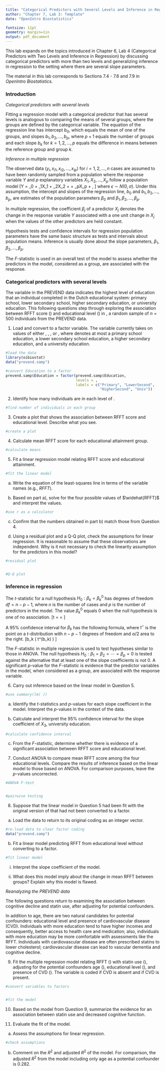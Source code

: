 ```yaml
---
title: "Categorical Predictors with Several Levels and Inference in Regression"
author: "Chapter 7, Lab 3: Template"
date: "OpenIntro Biostatistics"

fontsize: 11pt
geometry: margin=1in
output: pdf_document
---
```


\begin{small}
	
	\textbf{Topics}
	\begin{itemize}
	  \item Categorical predictors with several levels
	  \item Inference in multiple regression
	\end{itemize}
	
\end{small}

This lab expands on the topics introduced in Chapter 6, Lab 4 (Categorical Predictors with Two Levels and Inference in Regression) by discussing categorical predictors with more than two levels and generalizing inference in regression to the setting where there are several slope parameters. 

The material in this lab corresponds to Sections 7.4 - 7.6 and 7.9 in *OpenIntro Biostatistics*.

### Introduction

*Categorical predictors with several levels*

Fitting a regression model with a categorical predictor that has several levels is analogous to comparing the means of several groups, where the groups are defined by the categorical variable. The equation of the regression line has intercept $b_0$, which equals the mean of one of the groups, and slopes $b_1, b_2, \dots, b_p$, where $p+1$ equals the number of groups and each slope $b_k$ for $k = 1, 2, \dots, p$ equals the difference in means between the reference group and group $k$.

*Inference in multiple regression*

The observed data $(y_i, x_{i1}, x_{i2}, \dots, x_{ip})$ for $i = 1, 2, \dots, n$ cases are assumed to have been randomly sampled from a population where the response variable $Y$ and $p$ explanatory variables $X_1, X_2, \dots, X_p$ follow a population model
\[Y = \beta_0 + \beta_1X_1 + \beta_2X_2 + \cdots + \beta_pX_p + \epsilon, \]
where $\epsilon \sim N(0, \sigma)$. Under this assumption, the intercept and slopes of the regression line, $b_0$ and $b_1, b_2, \dots, b_p$, are estimates of the population parameters $\beta_0$ and $\beta_1, \beta_2, \dots, \beta_p$.

In multiple regression, the coefficient $\beta_j$ of a predictor $X_j$ denotes the change in the response variable $Y$ associated with a one unit change in $X_j$ when the values of the other predictors are held constant.

Hypothesis tests and confidence intervals for regression population parameters have the same basic structure as tests and intervals about population means. Inference is usually done about the slope parameters, $\beta_1, \beta_2, \dots, \beta_p$. 

The $F$-statistic is used in an overall test of the model to assess whether the predictors in the model, considered as a group, are associated with the response.

\newpage

### Categorical predictors with several levels

The variable \texttt{Education} in the PREVEND data indicates the highest level of education that an individual completed in the Dutch educational system: primary school, lower secondary school, higher secondary education, or university education. This following questions step through exploring the association between RFFT score (\texttt{RFFT}) and educational level (\texttt{Education}) in \texttt{prevend.samp}, a random sample of $n = 500$ individuals from the PREVEND data.

1. Load \texttt{prevend.samp} and convert \texttt{Education} to a factor variable. The variable currently takes on values of either \texttt{0}, \texttt{1}, \texttt{2}, or \texttt{3}, where \texttt{0} denotes at most a primary school education, \texttt{1} a lower secondary school education, \texttt{2} a higher secondary education, and \texttt{3} a university education.

```r
#load the data
library(oibiostat)
data("prevend.samp")

#convert Education to a factor
prevend.samp$Education = factor(prevend.samp$Education,
                                levels = ,
                                labels = c("Primary", "LowerSecond",
                                           "HigherSecond", "Univ"))
```


2. Identify how many individuals are in each level of \texttt{Education}.



```r
#find number of individuals in each group

```



3. Create a plot that shows the association between RFFT score and educational level. Describe what you see.

```r
#create a plot

```


4. Calculate mean RFFT score for each educational attainment group.


```r
#calculate means

```



5. Fit a linear regression model relating RFFT score and educational attainment.

```r
#fit the linear model

```


  a) Write the equation of the least-squares line in terms of the variable names (e.g., *RFFT*).





    
  b) Based on part a), solve for the four possible values of $\widehat{RFFT}$ and interpret the values.



```r
#use r as a calculator

```


    
  c) Confirm that the numbers obtained in part b) match those from Question 4.
  
  
  
  
  
    
  d) Using a residual plot and a Q-Q plot, check the assumptions for linear regression. It is reasonable to assume that these observations are independent. Why is it not necessary to check the linearity assumption for the predictors in this model?
  
  
```r
#residual plot


#Q-Q plot


```



\newpage  
    
### Inference in regression

The $t$-statistic for a null hypothesis $H_0: \beta_k = \beta_k^0$ has degrees of freedom $df = n - p - 1$, where $n$ is the number of cases and $p$ is the number of predictors in the model. The value $\beta_k^0$ equals 0 when the null hypothesis is one of no association.
\[t = \dfrac{b_k - \beta_k^0}{\text{s.e.}(b_k)} = \dfrac{b_k}{\text{s.e.}(b_k)} \]

A 95\% confidence interval for $\beta_k$ has the following formula, where $t^\star$ is the point on a $t$-distribution with $n - p - 1$ degrees of freedom and $\alpha/2$ area to the right.
\[b_k \pm \left( t^\star \times \text{s.e.}(b_k) \right) \]

The $F$-statistic in multiple regression is used to test hypotheses similar to those in ANOVA. The null hypothesis $H_0: \beta_1 = \beta_2 = \cdots = \beta_p = 0$ is tested against the alternative that at least one of the slope coefficients is not 0. A significant $p$-value for the $F$-statistic is evidence that the predictor variables in the model, when considered as a group, are associated with the response variable.

6. Carry out inference based on the linear model in Question 5.

```r
#use summary(lm( ))
```


  a) Identify the $t$-statistics and $p$-values for each slope coefficient in the model. Interpret the $p$-values in the context of the data.
    
    
    
    
    
  b) Calculate and interpret the 95\% confidence interval for the slope coefficient of $X_3$, university education.
  
  
    
```r
#calculate confidence interval

```
    


    
  c) From the $F$-statistic, determine whether there is evidence of a significant association between RFFT score and educational level.
  
  
  
  
    
7. Conduct ANOVA to compare mean RFFT score among the four educational levels. Compare the results of inference based on the linear model to those based on ANOVA. For comparison purposes, leave the $p$-values uncorrected.


```r
#ANOVA F-test


#pairwise testing

```



8. Suppose that the linear model in Question 5 had been fit with the original version of \texttt{Education} that had not been converted to a factor.

  a) Load the \texttt{prevend.samp} data to return \texttt{Education} to its original coding as an integer vector.
    
```r
#re-load data to clear factor coding
data("prevend.samp")
```
    
    
  b) Fit a linear model predicting RFFT from educational level without converting \texttt{Education} to a factor. 
  
```r
#fit linear model

```
  
  i. Interpret the slope coefficient of the model.
        
        
        
  ii. What does this model imply about the change in mean RFFT between groups? Explain why this model is flawed.
  
  
  
  
  

\newpage

*Reanalyzing the PREVEND data*

The following questions return to examining the association between cognitive decline and statin use, after adjusting for potential confounders. 

In addition to age, there are two natural candidates for potential confounders: educational level and presence of cardiovascular disease (CVD). Individuals with more education tend to have higher incomes and consequently, better access to health care and medication; also, individuals with more education may be more comfortable with assessments like the RFFT. Individuals with cardiovascular disease are often prescribed statins to lower cholesterol; cardiovascular disease can lead to vascular dementia and cognitive decline.
  
9. Fit the multiple regression model relating RFFT (\texttt{RFFT}) with statin use (\texttt{Statin}), adjusting for the potential confounders age (\texttt{Age}), educational level (\texttt{Education}), and presence of CVD (\texttt{CVD}). The variable \texttt{CVD} is coded \texttt{0} if CVD is absent and \texttt{1} if CVD is present. 

```r
#convert variables to factors


#fit the model

```

    
10. Based on the model from Question 9, summarize the evidence for an association between statin use and decreased cognitive function.






11. Evaluate the fit of the model.

  a) Assess the assumptions for linear regression.
    
    
```r
#check assumptions

```

  
  
  
  
  b) Comment on the $R^2$ and adjusted $R^2$ of the model. For comparison, the adjusted $R^2$ from the model including only age as a potential confounder is 0.282.
  
  
  
  
